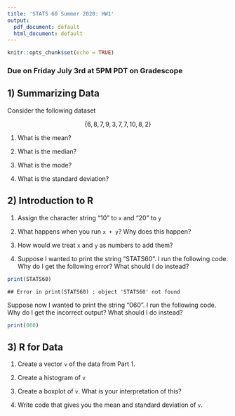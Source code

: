 ```yaml
---
title: 'STATS 60 Summer 2020: HW1'
output:
  pdf_document: default
  html_document: default
---
```


```r
knitr::opts_chunk$set(echo = TRUE)
```
### Due on Friday July 3rd at 5PM PDT on Gradescope
## 1) Summarizing Data

Consider the following dataset

$$
\{6,8,7,9,3,7,7,10,8,2\}
$$

1) What is the mean?

2) What is the median?

3) What is the mode?

4) What is the standard deviation?

## 2) Introduction to R

1) Assign the character string "10" to `x` and "20" to `y`

2) What happens when you run `x + y`? Why does this happen?

3) How would we treat `x` and `y` as numbers to add them?

4) Suppose I wanted to print the string "STATS60". I run the following code. Why do I get the following error? What should I do instead?

```r
print(STATS60)
```

`## Error in print(STATS60) : object 'STATS60' not found`

Suppose now I wanted to print the string "060". I run the following code. Why do I get the incorrect output? What should I do instead?

```r
print(060)
```

## 3) R for Data

1) Create a vector `v` of the data from Part 1.

2) Create a histogram of `v`

3) Create a boxplot of `v`. What is your interpretation of this?

4) Write code that gives you the mean and standard deviation of `v`.